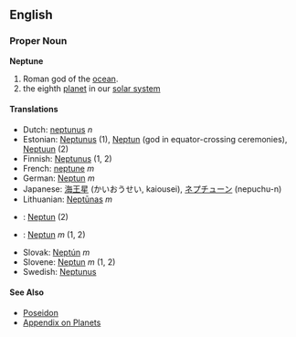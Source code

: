 ==English==

=== Proper Noun ===
'''Neptune'''

# Roman god of the [[ocean]].
# the eighth [[planet]] in our [[solar system]]

==== Translations ====
*Dutch: [[neptunus]] ''n''
*Estonian: [[Neptunus]] (1), [[Neptun]] (god in equator-crossing ceremonies), [[Neptuun]] (2) 
*Finnish: [[Neptunus]] (1, 2)
*French: [[neptune]] ''m''
*German: [[Neptun]] ''m''
*Japanese: [[海王星]] (かいおうせい, kaiousei), [[ネプチューン]] (nepuchu-n)
*Lithuanian: [[Neptūnas]] ''m''
*{{ms}}: [[Neptun]] (2)
*{{pl}}: [[Neptun]] ''m'' (1, 2)
*Slovak: [[Neptún]] ''m''
*Slovene: [[Neptun]] ''m'' (1, 2)
*Swedish: [[Neptunus]]

==== See Also ====
* [[Poseidon]]
*[[Wiktionary_Appendix:Planets|Appendix on Planets]]